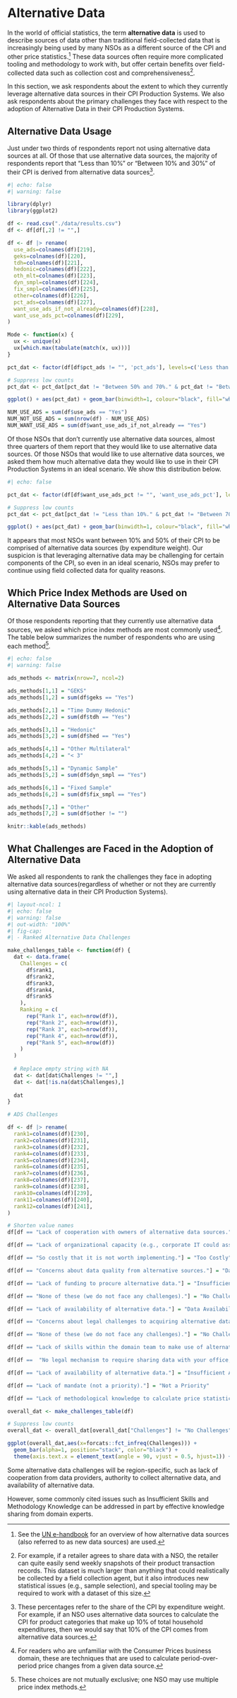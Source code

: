 # Alternative Data {#sec-alt-data}

In the world of official statistics, the term **alternative data** is used to describe sources of data other than traditional field-collected data that is increasingly being used by many NSOs as a different source of the CPI and other price statistics.[^alternative-data-1] These data sources often require more complicated tooling and methodology to work with, but offer certain benefits over field-collected data such as collection cost and comprehensiveness[^alternative-data-2].

[^alternative-data-1]: See the [UN e-handbook](https://unstats.un.org/wiki/spaces/GWGSD/pages/240910447/Handbook+on+utilising+new+data+sources+in+the+production+of+consumer+price+statistics) for an overview of how alternative data sources (also referred to as new data sources) are used.

[^alternative-data-2]: For example, if a retailer agrees to share data with a NSO, the retailer can quite easily send weekly snapshots of their product transaction records. This dataset is much larger than anything that could realistically be collected by a field collection agent, but it also introduces new statistical issues (e.g., sample selection), and special tooling may be required to work with a dataset of this size.

In this section, we ask respondents about the extent to which they currently leverage alternative data sources in their CPI Production Systems. We also ask respondents about the primary challenges they face with respect to the adoption of Alternative Data in their CPI Production Systems.

## Alternative Data Usage

Just under two thirds of respondents report not using alternative data sources at all. Of those that use alternative data sources, the majority of respondents report that "Less than 10%" or "Between 10% and 30%" of their CPI is derived from alternative data sources[^alternative-data-3].

[^alternative-data-3]: These percentages refer to the share of the CPI by expenditure weight. For example, if an NSO uses alternative data sources to calculate the CPI for product categories that make up 10% of total household expenditures, then we would say that 10% of the CPI comes from alternative data sources.

```r
#| echo: false
#| warning: false

library(dplyr)
library(ggplot2)

df <- read.csv("./data/results.csv")
df <- df[df[,2] != "",]

df <- df |> rename(
  use_ads=colnames(df)[219],
  geks=colnames(df)[220],
  tdh=colnames(df)[221],
  hedonic=colnames(df)[222],
  oth_mlt=colnames(df)[223],
  dyn_smpl=colnames(df)[224],
  fix_smpl=colnames(df)[225],
  other=colnames(df)[226],
  pct_ads=colnames(df)[227],
  want_use_ads_if_not_already=colnames(df)[228],
  want_use_ads_pct=colnames(df)[229],
)

Mode <- function(x) {
  ux <- unique(x)
  ux[which.max(tabulate(match(x, ux)))]
}

pct_dat <- factor(df[df$pct_ads != "", 'pct_ads'], levels=c('Less than 10%.', 'Between 10% and 30%.', 'Between 30% and 50%.', 'Between 50% and 70%.', 'Between 70% and 90%.', 'Over 90%.'))

# Suppress low counts
pct_dat <- pct_dat[pct_dat != "Between 50% and 70%." & pct_dat != "Between 70% and 90%."]

ggplot() + aes(pct_dat) + geom_bar(binwidth=1, colour="black", fill="white") + theme(axis.text.x = element_text(angle = 90, vjust = 0.5, hjust=1))

NUM_USE_ADS = sum(df$use_ads == "Yes")
NUM_NOT_USE_ADS = sum(nrow(df) - NUM_USE_ADS)
NUM_WANT_USE_ADS = sum(df$want_use_ads_if_not_already == "Yes")
```

Of those NSOs that don't currently use alternative data sources, almost three quarters of them report that they would like to use alternative data sources. Of those NSOs that would like to use alternative data sources, we asked them how much alternative data they would like to use in their CPI Production Systems in an ideal scenario. We show this distribution below.

```r
#| echo: false

pct_dat <- factor(df[df$want_use_ads_pct != "", 'want_use_ads_pct'], levels=c('Less than 10%.', 'Between 10% and 30%.', 'Between 30% and 50%.', 'Between 50% and 70%.', 'Between 70% and 90%.', 'Over 90%.'))

# Suppress low counts
pct_dat <- pct_dat[pct_dat != "Less than 10%." & pct_dat != "Between 70% and 90%." & pct_dat != "Over 90%."]

ggplot() + aes(pct_dat) + geom_bar(binwidth=1, colour="black", fill="white") + theme(axis.text.x = element_text(angle = 90, vjust = 0.5, hjust=1))

```

It appears that most NSOs want between 10% and 50% of their CPI to be comprised of alternative data sources (by expenditure weight). Our suspicion is that leveraging alternative data may be challenging for certain components of the CPI, so even in an ideal scenario, NSOs may prefer to continue using field collected data for quality reasons.

## Which Price Index Methods are Used on Alternative Data Sources

Of those respondents reporting that they currently use alternative data sources, we asked which price index methods are most commonly used[^alternative-data-4]. The table below summarizes the number of respondents who are using each method[^alternative-data-5].

[^alternative-data-4]: For readers who are unfamiliar with the Consumer Prices business domain, these are techniques that are used to calculate period-over-period price changes from a given data source.

[^alternative-data-5]: These choices are not mutually exclusive; one NSO may use multiple price index methods.

```r
#| echo: false
#| warning: false

ads_methods <- matrix(nrow=7, ncol=2)

ads_methods[1,1] = "GEKS"
ads_methods[1,2] = sum(df$geks == "Yes")

ads_methods[2,1] = "Time Dummy Hedonic"
ads_methods[2,2] = sum(df$tdh == "Yes")

ads_methods[3,1] = "Hedonic"
ads_methods[3,2] = sum(df$hed == "Yes")

ads_methods[4,1] = "Other Multilateral"
ads_methods[4,2] = "< 3"

ads_methods[5,1] = "Dynamic Sample"
ads_methods[5,2] = sum(df$dyn_smpl == "Yes")

ads_methods[6,1] = "Fixed Sample"
ads_methods[6,2] = sum(df$fix_smpl == "Yes")

ads_methods[7,1] = "Other"
ads_methods[7,2] = sum(df$other != "")

knitr::kable(ads_methods)
```

## What Challenges are Faced in the Adoption of Alternative Data

We asked all respondents to rank the challenges they face in adopting alternative data sources(regardless of whether or not they are currently using alternative data in their CPI Production Systems).

```r
#| layout-ncol: 1
#| echo: false
#| warning: false
#| out-width: "100%"
#| fig-cap:
#| - Ranked Alternative Data Challenges

make_challenges_table <- function(df) {
  dat <- data.frame(
    Challenges = c(
      df$rank1,
      df$rank2,
      df$rank3,
      df$rank4,
      df$rank5
    ),
    Ranking = c(
      rep("Rank 1", each=nrow(df)),
      rep("Rank 2", each=nrow(df)),
      rep("Rank 3", each=nrow(df)),
      rep("Rank 4", each=nrow(df)),
      rep("Rank 5", each=nrow(df))
    )
  )
  
  # Replace empty string with NA
  dat <- dat[dat$Challenges != "",]
  dat <- dat[!is.na(dat$Challenges),]
  
  dat
}

# ADS Challenges

df <- df |> rename(
  rank1=colnames(df)[230],
  rank2=colnames(df)[231],
  rank3=colnames(df)[232],
  rank4=colnames(df)[233],
  rank5=colnames(df)[234],
  rank6=colnames(df)[235],
  rank7=colnames(df)[236],
  rank8=colnames(df)[237],
  rank9=colnames(df)[238],
  rank10=colnames(df)[239],
  rank11=colnames(df)[240],
  rank12=colnames(df)[241],
)

# Shorten value names
df[df == "Lack of cooperation with owners of alternative data sources."] = "Lack of Provider Cooperation"

df[df == "Lack of organizational capacity (e.g., corporate IT could assist, but there is no capacity)."] = "Insufficient Capacity"

df[df == "So costly that it is not worth implementing."] = "Too Costly"

df[df == "Concerns about data quality from alternative sources."] = "Data Quality Issues"

df[df == "Lack of funding to procure alternative data."] = "Insufficient Funding"

df[df == "None of these (we do not face any challenges)."] = "No Challenges"

df[df == "Lack of availability of alternative data."] = "Data Availability"

df[df == "Concerns about legal challenges to acquiring alternative data (e.g., lack of authority to web scrape prices)."] = "Insufficient Authority"

df[df == "None of these (we do not face any challenges)."] = "No Challenges"

df[df == "Lack of skills within the domain team to make use of alternative data."] = "Insufficient Skills"

df[df ==  "No legal mechanism to require sharing data with your office, or no willingness to compel sharing data."] = "No Willingness"

df[df == "Lack of availability of alternative data."] = "Insufficient Availability"

df[df == "Lack of mandate (not a priority)."] = "Not a Priority"

df[df == "Lack of methodological knowledge to calculate price statistics from alternative data."] = "Methodology Knowledge"

overall_dat <- make_challenges_table(df)

# Suppress low counts
overall_dat <- overall_dat[overall_dat["Challenges"] != "No Challenges",]

ggplot(overall_dat,aes(x=forcats::fct_infreq(Challenges))) +
  geom_bar(alpha=1, position="stack", color="black") +
  theme(axis.text.x = element_text(angle = 90, vjust = 0.5, hjust=1)) + labs(title="Ranked Alternative Data Challenges")
```

Some alternative data challenges will be region-specific, such as lack of cooperation from data providers, authority to collect alternative data, and availability of alternative data.

However, some commonly cited issues such as Insufficient Skills and Methodology Knowledge can be addressed in part by effective knowledge sharing from domain experts.